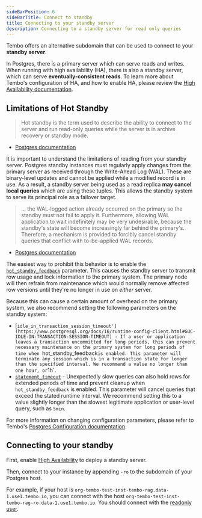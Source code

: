 ```yaml
---
sideBarPosition: 6
sideBarTitle: Connect to standby
title: Connecting to your standby server
description: Connecting to a standby server for read only queries
---
```



Tembo offers an alternative subdomain that can be used to connect to your **standby server**.

In Postgres, there is a primary server which can serve reads and writes. When running with high availability (HA), there is also a standby server, which can serve **eventually-consistent reads**. To learn more about Tembo's configuration of HA, and how to enable HA, please review the [High Availability documentation](/docs/product/cloud/configuration-and-management/high-availability).

## Limitations of Hot Standby

> Hot standby is the term used to describe the ability to connect to the server and run read-only queries while the server is in archive recovery or standby mode.

- [Postgres documentation](https://www.postgresql.org/docs/current/hot-standby.html)

It is important to understand the limitations of reading from your standby server. Postgres standby instances must regularly apply changes from the primary server as received through the Write-Ahead Log (WAL). These are binary-level updates and cannot be applied while a modified record is in use. As a result, a standby server being used as a read replica **may cancel local queries** which are using these tuples. This allows the standby system to serve its principal role as a failover target.

> ... the WAL-logged action already occurred on the primary so the standby must not fail to apply it. Furthermore, allowing WAL application to wait indefinitely may be very undesirable, because the standby's state will become increasingly far behind the primary's. Therefore, a mechanism is provided to forcibly cancel standby queries that conflict with to-be-applied WAL records.

- [Postgres documentation](https://www.postgresql.org/docs/current/hot-standby.html#HOT-STANDBY-CONFLICT)

The easiest way to prohibit this behavior is to enable the [`hot_standby_feedback`](https://www.postgresql.org/docs/current/runtime-config-replication.html#GUC-HOT-STANDBY-FEEDBACK) parameter. This causes the standby server to transmit row usage and lock information to the primary system. The primary node will then refrain from maintenance which would normally remove affected row versions until they're no longer in use on _either_ server.

Because this can cause a certain amount of overhead on the primary system, we also recommend setting the following parameters on the standby system:

* [`idle_in_transaction_session_timeout'](https://www.postgresql.org/docs/16/runtime-config-client.html#GUC-IDLE-IN-TRANSACTION-SESSION-TIMEOUT) - If a user or application leaves a transaction uncommitted for long periods, this can prevent necessary maintenance on the primary system for long periods of time when `hot_standby_feedback` is enabled. This parameter will terminate any session which is in a transaction state for longer than the specified interval. We recommend a value no longer than one hour, or `1h`.
* [`statement_timeout`](https://www.postgresql.org/docs/16/runtime-config-client.html#GUC-STATEMENT-TIMEOUT) - Unexpectedly slow queries can also hold rows for extended periods of time and prevent cleanup when `hot_standby_feedback` is enabled. This parameter will cancel queries that exceed the stated runtime interval. We recommend setting this to a value slightly longer than the slowest legitimate application or user-level query, such as `5min`.

For more information on changing configuration parameters, please refer to Tembo's [Postgres Configuration documentation](/docs/product/cloud/configuration-and-management/postgres-configuration).

## Connecting to your standby

First, enable [High Availability](/docs/product/cloud/configuration-and-management/high-availability) to deploy a standby server.

Then, connect to your instance by appending `-ro` to the subdomain of your Postgres host.

For example, if your host is `org-tembo-test-inst-tembo-rag.data-1.use1.tembo.io`, you can connect with the host `org-tembo-test-inst-tembo-rag-ro.data-1.use1.tembo.io`. You should connect with the [readonly user](/docs/product/cloud/security/read-only-user).
